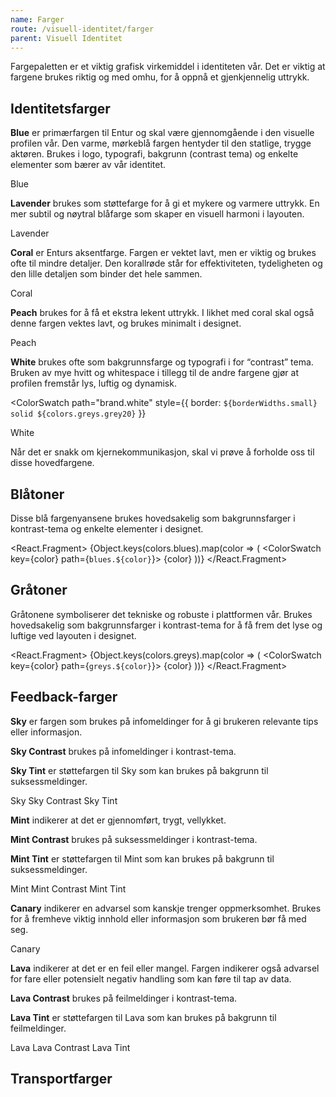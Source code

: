 ```yaml
---
name: Farger
route: /visuell-identitet/farger
parent: Visuell Identitet
---
```



<PageHeader>
  Fargepaletten er et viktig grafisk virkemiddel i identiteten vår. Det er
  viktig at fargene brukes riktig og med omhu, for å oppnå et gjenkjennelig
  uttrykk.
</PageHeader>

## Identitetsfarger

**Blue** er primærfargen til Entur og skal være gjennomgående i den visuelle profilen vår. Den varme, mørkeblå fargen hentyder til den statlige, trygge aktøren. Brukes i logo, typografi, bakgrunn (contrast tema) og enkelte elementer som bærer av vår identitet.

<ColorSwatch path="brand.blue">Blue</ColorSwatch>

**Lavender** brukes som støttefarge for å gi et mykere og varmere uttrykk. En mer subtil og nøytral blåfarge som skaper en visuell harmoni i layouten.

<ColorSwatch path="brand.lavender">Lavender</ColorSwatch>

**Coral** er Enturs aksentfarge. Fargen er vektet lavt, men er viktig og brukes ofte til mindre detaljer.
Den korallrøde står for effektiviteten, tydeligheten og den lille detaljen som binder det hele sammen.

<ColorSwatch path="brand.coral">Coral</ColorSwatch>

**Peach** brukes for å få et ekstra lekent uttrykk. I likhet med coral skal også denne fargen vektes lavt, og brukes minimalt i designet.

<ColorSwatch path="brand.peach">Peach</ColorSwatch>

**White** brukes ofte som bakgrunnsfarge og typografi i for “contrast” tema. Bruken av mye hvitt og whitespace i tillegg til de andre fargene gjør at profilen fremstår lys, luftig og dynamisk.

<ColorSwatch
  path="brand.white"
  style={{ border: `${borderWidths.small} solid ${colors.greys.grey20}` }}
>
  White
</ColorSwatch>

Når det er snakk om kjernekommunikasjon, skal vi prøve å forholde oss til disse hovedfargene.

## Blåtoner

Disse blå fargenyansene brukes hovedsakelig som bakgrunnsfarger i kontrast-tema og enkelte elementer i designet.

<React.Fragment>
  {Object.keys(colors.blues).map(color => (
    <ColorSwatch key={color} path={`blues.${color}`}>
      {color}
    </ColorSwatch>
  ))}
</React.Fragment>

## Gråtoner

Gråtonene symboliserer det tekniske og robuste i plattformen vår. Brukes hovedsakelig som bakgrunnsfarger i kontrast-tema for å få frem det lyse og luftige ved layouten i designet.

<React.Fragment>
  {Object.keys(colors.greys).map(color => (
    <ColorSwatch key={color} path={`greys.${color}`}>
      {color}
    </ColorSwatch>
  ))}
</React.Fragment>

## Feedback-farger

**Sky** er fargen som brukes på infomeldinger for å gi brukeren relevante tips eller informasjon.

**Sky Contrast** brukes på infomeldinger i kontrast-tema.

**Sky Tint** er støttefargen til Sky som kan brukes på bakgrunn til suksessmeldinger.

<ColorSwatch path="validation.sky">Sky</ColorSwatch>
<ColorSwatch path="validation.skyContrast">Sky Contrast</ColorSwatch>
<ColorSwatch path="validation.skyTint">Sky Tint</ColorSwatch>

**Mint** indikerer at det er gjennomført, trygt, vellykket.

**Mint Contrast** brukes på suksessmeldinger i kontrast-tema.

**Mint Tint** er støttefargen til Mint som kan brukes på bakgrunn til suksessmeldinger.

<ColorSwatch path="validation.mint">Mint</ColorSwatch>
<ColorSwatch path="validation.mintContrast">Mint Contrast</ColorSwatch>
<ColorSwatch path="validation.mintTint">Mint Tint</ColorSwatch>

**Canary** indikerer en advarsel som kanskje trenger oppmerksomhet. Brukes for å fremheve viktig innhold eller informasjon som brukeren bør få med seg.

<ColorSwatch path="validation.canary">Canary</ColorSwatch>

**Lava** indikerer at det er en feil eller mangel. Fargen indikerer også advarsel for fare eller potensielt negativ handling som kan føre til tap av data.

**Lava Contrast** brukes på feilmeldinger i kontrast-tema.

**Lava Tint** er støttefargen til Lava som kan brukes på bakgrunn til feilmeldinger.

<ColorSwatch path="validation.lava">Lava</ColorSwatch>
<ColorSwatch path="validation.lavaContrast">Lava Contrast</ColorSwatch>
<ColorSwatch path="validation.lavaTint">Lava Tint</ColorSwatch>

## Transportfarger

<TransportColors />
